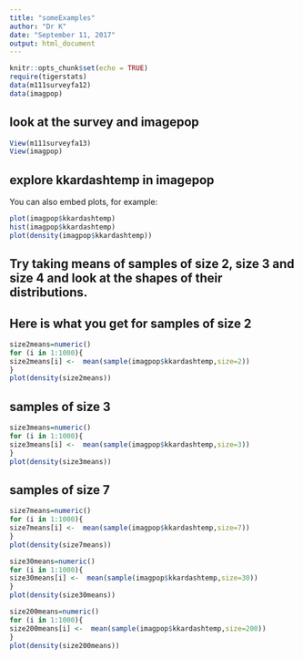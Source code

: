 ```yaml
---
title: "someExamples"
author: "Dr K"
date: "September 11, 2017"
output: html_document
---
```


```r
knitr::opts_chunk$set(echo = TRUE)
require(tigerstats)
data(m111surveyfa12)
data(imagpop)
```

## look at the survey and imagepop


```r
View(m111surveyfa13)
View(imagpop)
```

## explore kkardashtemp in imagepop

You can also embed plots, for example:

```r
plot(imagpop$kkardashtemp)
hist(imagpop$kkardashtemp)
plot(density(imagpop$kkardashtemp))
```

## Try taking means of samples of size 2, size 3 and size 4 and look at the shapes of their distributions.


## Here is what you get for samples of size 2



```r
size2means=numeric()
for (i in 1:1000){
size2means[i] <-  mean(sample(imagpop$kkardashtemp,size=2))
}
plot(density(size2means))
```
## samples of size 3


```r
size3means=numeric()
for (i in 1:1000){
size3means[i] <-  mean(sample(imagpop$kkardashtemp,size=3))
}
plot(density(size3means))
```
## samples of size 7
```r
size7means=numeric()
for (i in 1:1000){
size7means[i] <-  mean(sample(imagpop$kkardashtemp,size=7))
}
plot(density(size7means))
```

```r
size30means=numeric()
for (i in 1:1000){
size30means[i] <-  mean(sample(imagpop$kkardashtemp,size=30))
}
plot(density(size30means))
```

```r
size200means=numeric()
for (i in 1:1000){
size200means[i] <-  mean(sample(imagpop$kkardashtemp,size=200))
}
plot(density(size200means))
```




